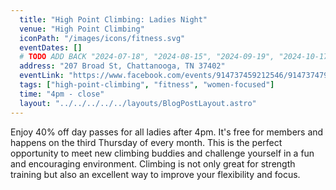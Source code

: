 ```yaml
---
  title: "High Point Climbing: Ladies Night"
  venue: "High Point Climbing"
  iconPath: "/images/icons/fitness.svg"
  eventDates: []
  # TODO ADD BACK "2024-07-18", "2024-08-15", "2024-09-19", "2024-10-17", "2024-11-21"
  address: "207 Broad St, Chattanooga, TN 37402"
  eventLink: "https://www.facebook.com/events/914737459212546/914737479212544/?active_tab=about"
  tags: ["high-point-climbing", "fitness", "women-focused"]
  time: "4pm - close"
  layout: "../../../../../layouts/BlogPostLayout.astro"
---
```


Enjoy 40% off day passes for all ladies after 4pm. It's free for members and happens on the third Thursday of every month. This is the perfect opportunity to meet new climbing buddies and challenge yourself in a fun and encouraging environment. Climbing is not only great for strength training but also an excellent way to improve your flexibility and focus.